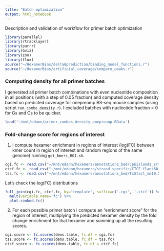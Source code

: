```yaml
---
title: "Batch optimization"
output: html_notebook
---
```

Description and validation of workflow for primer batch optimization

```r
library(parallel)
library(rtracklayer)
library(purrr)
library(Gviz)
library(zoo)
library(flux)
source("~/HexamerBias/deltaGprediction/binding_model_functions.r")
source("~/HexamerBias/artificial_coverage/compare_peaks.r")
```

### Computing density for all primer batches
I generated all primer batch combinations with even nucleotide composition in all positions (with a step of 0.05 fraction) and computed coverage density based on predicted coverage for onepreamp BS-seq mouse samples (using script `run_combo_density.r`). I excluded batches with nucleotide fraction = 0 for Gs and Cs to be quicker.
```r
load('~/mnt/edann/primer_combos_density_onepreamp.RData')
```

### Fold-change score for regions of interest 

1. I compute hexamer enrichment in regions of interest (log(FC) between kmer count in region of interest and random regions of the same genome) running `get_kmers_ROI.sh`.

```r
cgi.fc <- read.csv("~/mnt/edann/hexamers/annotations_bed/CpGislands_srt_mm10.kmersFC.csv", header=F, col.names = c("template", "fc"))
ctcf.fc <- read.csv("~/mnt/edann/hexamers/strand_specific/CTCF.flank60.kmersFC.csv", header=F, col.names = c("template", "fc"))
tss.fc <- read.csv("~/mnt/edann/hexamers/annotations_bed/TxStart_mm10.50.flank.noN.kmersFC.csv", header=F, col.names = c("template", "fc"))
```

Let's check the log(FC) distributions
```r
full_join(cgi.fc, ctcf.fc, by='template', suffix=c('.cgi', '.ctcf')) %>%
  melt(variable.name='fc') %>%
  plot.ranked.fc()
```

2. For each possible primer batch I compute an "enrichment score" for the region of interest, multiplying the predicted hexamer density by the fold change enrichment for that hexamer and summing up all the resulting scores.

```r
cgi.score <- fc.scores(dens.table, fc.df = cgi.fc)
tss.score <- fc.scores(dens.table, fc.df = tss.fc)
ctcf.score <- fc.scores(dens.table, fc.df = ctcf.fc)
```


